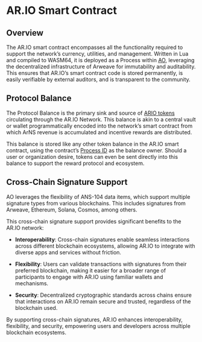 
<HeroPattern />

# AR.IO Smart Contract

## Overview

The AR.IO smart contract encompasses all the functionality required to support the network’s currency, utilities, and management. 
Written in Lua and compiled to WASM64, it is deployed as a Process within [AO](/learn/glossary#ao-computer-ao), leveraging the decentralized infrastructure of Arweave for immutability and auditability. 
This ensures that AR.IO’s smart contract code is stored permanently, is easily verifiable by external auditors, and is transparent to the community. 

## Protocol Balance

The Protocol Balance is the primary sink and source of [ARIO tokens](/learn/token) circulating through the AR.IO Network. 
This balance is akin to a central vault or wallet programmatically encoded into the network’s smart contract from which ArNS revenue is accumulated and incentive rewards are distributed.  

 
This balance is stored like any other token balance in the AR.IO smart contract, using the contract’s [Process ID](/learn/glossary#process-id-pid) as the balance owner. 
Should a user or organization desire, tokens can even be sent directly into this balance to support the reward protocol and ecosystem. 

## Cross-Chain Signature Support

AO leverages the flexibility of ANS-104 data items, which support multiple signature types from various blockchains. This includes signatures from Arweave, Ethereum, Solana, Cosmos, among others. 

This cross-chain signature support provides significant benefits to the AR.IO network: 

- **Interoperability**: Cross-chain signatures enable seamless interactions across different blockchain ecosystems, allowing AR.IO to integrate with diverse apps and services without friction. 

- **Flexibility**: Users can validate transactions with signatures from their preferred blockchain, making it easier for a broader range of participants to engage with AR.IO using familiar wallets and mechanisms. 

- **Security**: Decentralized cryptographic standards across chains ensure that interactions on AR.IO remain secure and trusted, regardless of the blockchain used. 


By supporting cross-chain signatures, AR.IO enhances interoperability, flexibility, and security, empowering users and developers across multiple blockchain ecosystems. 